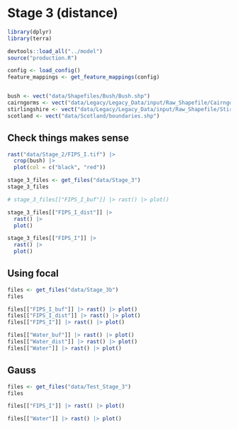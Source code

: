 # Stage 3 (distance)

```r
library(dplyr)
library(terra)

devtools::load_all("../model")
source("production.R")

config <- load_config()
feature_mappings <- get_feature_mappings(config)


bush <- vect("data/Shapefiles/Bush/Bush.shp")
cairngorms <- vect("data/Legacy/Legacy_Data/input/Raw_Shapefile/CairngormNP/CairngormNP.shp")
stirlingshire <- vect("data/Legacy/Legacy_Data/input/Raw_Shapefile/Stirlingshire/Stirlingshire.shp")
scotland <- vect("data/Scotland/boundaries.shp")
```

## Check things makes sense

```r
rast("data/Stage_2/FIPS_I.tif") |>
  crop(bush) |>
  plot(col = c("black", "red"))
```

```r
stage_3_files <- get_files("data/Stage_3")
stage_3_files

# stage_3_files[["FIPS_I_buf"]] |> rast() |> plot()

stage_3_files[["FIPS_I_dist"]] |>
  rast() |>
  plot()

stage_3_files[["FIPS_I"]] |>
  rast() |>
  plot()
```

## Using focal

```r
files <- get_files("data/Stage_3b")
files

files[["FIPS_I_buf"]] |> rast() |> plot()
files[["FIPS_I_dist"]] |> rast() |> plot()
files[["FIPS_I"]] |> rast() |> plot()

files[["Water_buf"]] |> rast() |> plot()
files[["Water_dist"]] |> rast() |> plot()
files[["Water"]] |> rast() |> plot()
```

## Gauss

```r
files <- get_files("data/Test_Stage_3")
files

files[["FIPS_I"]] |> rast() |> plot()

files[["Water"]] |> rast() |> plot()
```
